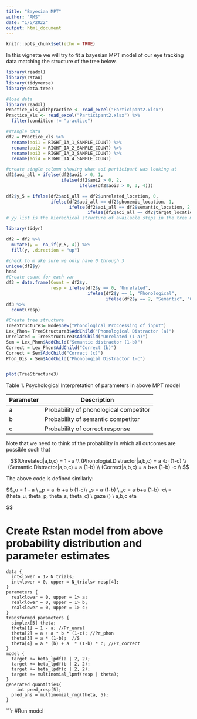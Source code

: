 ```yaml
---
title: "Bayesian MPT"
author: "AMS"
date: "1/5/2022"
output: html_document
---
```


```r
knitr::opts_chunk$set(echo = TRUE)
```

In this vignette we will try to fit a bayesian MPT model of our eye tracking data matching the structure of the tree below.
```r
library(readxl)
library(rstan)
library(tidyverse)
library(data.tree)
```

```r
#load data
library(readxl)
Practice_xls_withpractice <- read_excel("Participant2.xlsx")
Practice_xls <- read_excel("Participant2.xlsx") %>% 
  filter(condition != "practice")

#Wrangle data
df2 = Practice_xls %>%
  rename(aoi1 = RIGHT_IA_1_SAMPLE_COUNT) %>%
  rename(aoi2 = RIGHT_IA_2_SAMPLE_COUNT) %>%
  rename(aoi3 = RIGHT_IA_3_SAMPLE_COUNT) %>%
  rename(aoi4 = RIGHT_IA_4_SAMPLE_COUNT)

#create single column showing what aoi participant was looking at
df2$aoi_all = ifelse(df2$aoi1 > 0, 1,
                     ifelse(df2$aoi2 > 0, 2, 
                            ifelse(df2$aoi3 > 0, 3, 4)))

df2$y_5 = ifelse(df2$aoi_all == df2$unrelated_location, 0, 
                 ifelse(df2$aoi_all == df2$phonemic_location, 1,
                        ifelse(df2$aoi_all == df2$semantic_location, 2,
                               ifelse(df2$aoi_all == df2$target_location, 3, 4)))) 
# yy.list is the hierachical structure of available steps in the tree model. 

library(tidyr)

df2 = df2 %>%
  mutate(y =  na_if(y_5, 4)) %>% 
  fill(y, .direction = "up")

#check to m ake sure we only have 0 through 3
unique(df2$y)
head
#Create count for each var
df3 = data.frame(Count = df2$y,
                 resp = ifelse(df2$y == 0, "Unrelated",
                               ifelse(df2$y == 1, "Phonological",
                                      ifelse(df2$y == 2, "Semantic", "Correct"))))
df3 %>%
  count(resp)

```

```r
#Create tree structure
TreeStructure3= Node$new("Phonological Proccessing of input")
Lex_Phon= TreeStructure3$AddChild("Phonological Distractor (a)")
Unrelated = TreeStructure3$AddChild("Unrelated (1-a)")
Sem = Lex_Phon$AddChild("Semantic distractor (1-b)")
Correct = Lex_Phon$AddChild("Correct (b)")
Correct = Sem$AddChild("Correct (c)")
Phon_Dis = Sem$AddChild("Phonologial Distractor 1-c")


plot(TreeStructure3)
```
Table 1. Psychological Interpretation of parameters in above MPT model

| Parameter      | Description |
| ----------- | ----------- |
| a      |  Probability of phonological competitor        |
| b   | Probability of semantic competitor        |
| c   | Probability of correct response         |

Note that we need to think of the probability in which all outcomes are possible such that

$$(Unrelated|a,b,c) = 1 - a \\
(Phonologial.Distractor|a,b,c) = a  ⋅b⋅ (1-c) \\
(Semantic.Distractor|a,b,c) = a⋅(1-b) \\
(Correct|a,b,c) = a⋅b+a⋅(1-b) ⋅c
  \\ $$
  

The above code is defined similarly:

$$\theta_u = 1 - a \\
\theta_p = a  ⋅b +a⋅b (1-c)\\
\theta_s = a⋅(1-b) \\
\theta_c = a⋅b+a⋅(1-b) ⋅c\\
\theta = (theta_u, theta_p, theta_s, theta_c) \\
gaze \sim (\theta) \\
a,b,c \sim \beta eta

$$

# Create Rstan model from above probability distribution and parameter estimates

```
data { 
  int<lower = 1> N_trials;
  int<lower = 0, upper = N_trials> resp[4];
}
parameters {
  real<lower = 0, upper = 1> a;
  real<lower = 0, upper = 1> b;
  real<lower = 0, upper = 1> c;
} 
transformed parameters {
  simplex[5] theta;
  theta[1] = 1 - a; //Pr_unrel
  theta[2] = a + a * b * (1-c); //Pr_phon
  theta[3] = a * (1-b);  //S
  theta[4] = a * (b) + a  * (1-b) * c; //Pr_correct
}
model {
  target += beta_lpdf(a | 2, 2);
  target += beta_lpdf(b | 2, 2);
  target += beta_lpdf(c | 2, 2);
  target += multinomial_lpmf(resp | theta);
}
generated quantities{
    int pred_resp[5];
  pred_ans = multinomial_rng(theta, 5);
}
```

```r
#Run model



